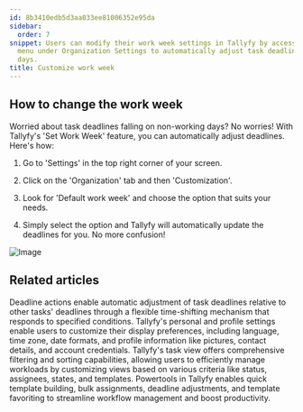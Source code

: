 ```yaml
---
id: 8b3410edb5d3aa033ee81006352e95da
sidebar:
  order: 7
snippet: Users can modify their work week settings in Tallyfy by accessing the Customization
  menu under Organization Settings to automatically adjust task deadlines for non-working
  days.
title: Customize work week
---
```


## How to change the work week

Worried about task deadlines falling on non-working days? No worries! With Tallyfy's 'Set Work Week' feature, you can automatically adjust deadlines. Here's how:

1. Go to 'Settings' in the top right corner of your screen.

2. Click on the 'Organization' tab and then 'Customization'.

3. Look for 'Default work week' and choose the option that suits your needs.

4. Simply select the option and Tallyfy will automatically update the deadlines for you. No more confusion!

![Image](https://screenshots.tallyfy.com/tallyfy%2Fpro%2Fdesktop-light-change-workweek.png)


## Related articles
<CardGrid>
<LinkTitleCard header="<b>Actions > Automate deadline shifts on tasks</b>" href="/products/pro/documenting/templates/automations/actions/deadline-actions/" > Deadline actions enable automatic adjustment of task deadlines relative to other tasks' deadlines through a flexible time-shifting mechanism that responds to specified conditions. </LinkTitleCard>
<LinkTitleCard header="<b>Personal Settings > Personalization settings</b>" href="/products/pro/settings/personal-settings/personalization-settings/" > Tallyfy's personal and profile settings enable users to customize their display preferences, including language, time zone, date formats, and profile information like pictures, contact details, and account credentials. </LinkTitleCard>
<LinkTitleCard header="<b>Tasks View > Customize the task view</b>" href="/products/pro/tracking-and-tasks/tasks-view/how-can-i-customize-task-views-in-tallyfy/" > Tallyfy's task view offers comprehensive filtering and sorting capabilities, allowing users to efficiently manage workloads by customizing views based on various criteria like status, assignees, states, and templates. </LinkTitleCard>
<LinkTitleCard header="<b>Templates > Powertools</b>" href="/products/pro/documenting/templates/how-can-power-tools-enhance-my-tallyfy-experience/" > Powertools in Tallyfy enables quick template building, bulk assignments, deadline adjustments, and template favoriting to streamline workflow management and boost productivity. </LinkTitleCard>
</CardGrid>